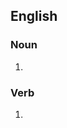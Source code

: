 ==English==

===Noun===
{{head|en|noun form}}

# {{plural of|wheeze|lang=en}}

===Verb===
{{head|en|verb form}}

# {{en-third-person singular of|wheeze}}